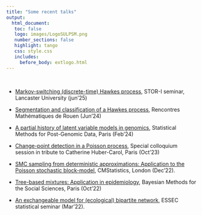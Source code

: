 ```yaml
---
title: "Some recent talks"
output: 
  html_document:
   toc: false
   logo: images/LogoSULPSM.png
   number_sections: false
   highlight: tango
   css: style.css
   includes:
     before_body: extlogo.html
---
```


<br>

- [Markov-switching (discrete-time) Hawkes process](slides/Lancaster-2506.pdf), STOR-I seminar, Lancaster University (jun'25)

- [Segmentation and classification of a Hawkes process](slides/RMR2024-2406.pdf), Rencontres Mathématiques de Rouen (Jun'24)

- [A partial history of latent variable models in genomics](slides/SMPGD-2402.pdf), Statistical Methods for Post-Genomic Data, Paris (Feb'24)


- [Change-point detection in a Poisson process](slides/MAP5-2310.pdf), Special colloquium session in tribute to Catherine Huber-Carol, Paris (Oct'23)

- [SMC sampling from deterministic approximations: Application to the Poisson stochastic block-model](slides/London-2212.pdf), CMStatistics, London (Dec'22). 

- [Tree-based mixtures: Application in epidemiology](slides/IHP-2210-BayesHS.pdf),
Bayesian Methods for the Social Sciences, Paris (Oct'22)

- [An exchangeable model for (ecological) bipartite network](slides/ESSEC-2203.pdf), ESSEC statistical seminar (Mar'22).
